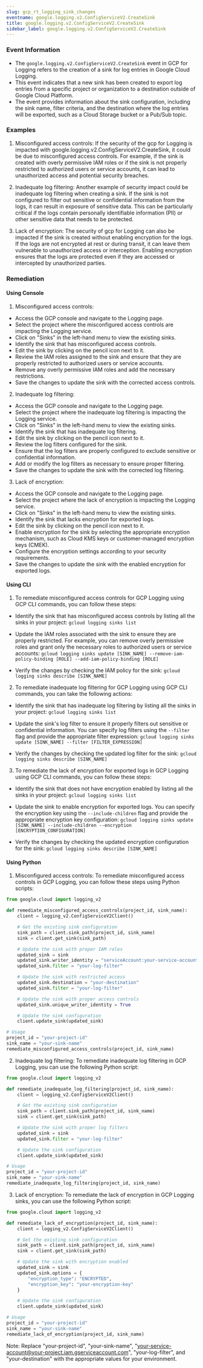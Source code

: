 ```yaml
--- 
slug: gcp_rt_logging_sink_changes
eventname: google.logging.v2.ConfigServiceV2.CreateSink
title: google.logging.v2.ConfigServiceV2.CreateSink
sidebar_label: google.logging.v2.ConfigServiceV2.CreateSink
---
```

                       
### Event Information

- The `google.logging.v2.ConfigServiceV2.CreateSink` event in GCP for Logging refers to the creation of a sink for log entries in Google Cloud Logging.
- This event indicates that a new sink has been created to export log entries from a specific project or organization to a destination outside of Google Cloud Platform.
- The event provides information about the sink configuration, including the sink name, filter criteria, and the destination where the log entries will be exported, such as a Cloud Storage bucket or a Pub/Sub topic.


### Examples

1. Misconfigured access controls: If the security of the gcp for Logging is impacted with google.logging.v2.ConfigServiceV2.CreateSink, it could be due to misconfigured access controls. For example, if the sink is created with overly permissive IAM roles or if the sink is not properly restricted to authorized users or service accounts, it can lead to unauthorized access and potential security breaches.

2. Inadequate log filtering: Another example of security impact could be inadequate log filtering when creating a sink. If the sink is not configured to filter out sensitive or confidential information from the logs, it can result in exposure of sensitive data. This can be particularly critical if the logs contain personally identifiable information (PII) or other sensitive data that needs to be protected.

3. Lack of encryption: The security of gcp for Logging can also be impacted if the sink is created without enabling encryption for the logs. If the logs are not encrypted at rest or during transit, it can leave them vulnerable to unauthorized access or interception. Enabling encryption ensures that the logs are protected even if they are accessed or intercepted by unauthorized parties.

### Remediation

#### Using Console

1. Misconfigured access controls:
- Access the GCP console and navigate to the Logging page.
- Select the project where the misconfigured access controls are impacting the Logging service.
- Click on "Sinks" in the left-hand menu to view the existing sinks.
- Identify the sink that has misconfigured access controls.
- Edit the sink by clicking on the pencil icon next to it.
- Review the IAM roles assigned to the sink and ensure that they are properly restricted to authorized users or service accounts.
- Remove any overly permissive IAM roles and add the necessary restrictions.
- Save the changes to update the sink with the corrected access controls.

2. Inadequate log filtering:
- Access the GCP console and navigate to the Logging page.
- Select the project where the inadequate log filtering is impacting the Logging service.
- Click on "Sinks" in the left-hand menu to view the existing sinks.
- Identify the sink that has inadequate log filtering.
- Edit the sink by clicking on the pencil icon next to it.
- Review the log filters configured for the sink.
- Ensure that the log filters are properly configured to exclude sensitive or confidential information.
- Add or modify the log filters as necessary to ensure proper filtering.
- Save the changes to update the sink with the corrected log filtering.

3. Lack of encryption:
- Access the GCP console and navigate to the Logging page.
- Select the project where the lack of encryption is impacting the Logging service.
- Click on "Sinks" in the left-hand menu to view the existing sinks.
- Identify the sink that lacks encryption for exported logs.
- Edit the sink by clicking on the pencil icon next to it.
- Enable encryption for the sink by selecting the appropriate encryption mechanism, such as Cloud KMS keys or customer-managed encryption keys (CMEK).
- Configure the encryption settings according to your security requirements.
- Save the changes to update the sink with the enabled encryption for exported logs.

#### Using CLI

1. To remediate misconfigured access controls for GCP Logging using GCP CLI commands, you can follow these steps:

- Identify the sink that has misconfigured access controls by listing all the sinks in your project:
  `gcloud logging sinks list`

- Update the IAM roles associated with the sink to ensure they are properly restricted. For example, you can remove overly permissive roles and grant only the necessary roles to authorized users or service accounts:
  `gcloud logging sinks update [SINK_NAME] --remove-iam-policy-binding [ROLE] --add-iam-policy-binding [ROLE]`

- Verify the changes by checking the IAM policy for the sink:
  `gcloud logging sinks describe [SINK_NAME]`

2. To remediate inadequate log filtering for GCP Logging using GCP CLI commands, you can take the following actions:

- Identify the sink that has inadequate log filtering by listing all the sinks in your project:
  `gcloud logging sinks list`

- Update the sink's log filter to ensure it properly filters out sensitive or confidential information. You can specify log filters using the `--filter` flag and provide the appropriate filter expression:
  `gcloud logging sinks update [SINK_NAME] --filter [FILTER_EXPRESSION]`

- Verify the changes by checking the updated log filter for the sink:
  `gcloud logging sinks describe [SINK_NAME]`

3. To remediate the lack of encryption for exported logs in GCP Logging using GCP CLI commands, you can follow these steps:

- Identify the sink that does not have encryption enabled by listing all the sinks in your project:
  `gcloud logging sinks list`

- Update the sink to enable encryption for exported logs. You can specify the encryption key using the `--include-children` flag and provide the appropriate encryption key configuration:
  `gcloud logging sinks update [SINK_NAME] --include-children --encryption [ENCRYPTION_CONFIGURATION]`

- Verify the changes by checking the updated encryption configuration for the sink:
  `gcloud logging sinks describe [SINK_NAME]`

#### Using Python

1. Misconfigured access controls: To remediate misconfigured access controls in GCP Logging, you can follow these steps using Python scripts:

```python
from google.cloud import logging_v2

def remediate_misconfigured_access_controls(project_id, sink_name):
    client = logging_v2.ConfigServiceV2Client()

    # Get the existing sink configuration
    sink_path = client.sink_path(project_id, sink_name)
    sink = client.get_sink(sink_path)

    # Update the sink with proper IAM roles
    updated_sink = sink
    updated_sink.writer_identity = "serviceAccount:your-service-account@your-project.iam.gserviceaccount.com"
    updated_sink.filter = "your-log-filter"

    # Update the sink with restricted access
    updated_sink.destination = "your-destination"
    updated_sink.filter = "your-log-filter"

    # Update the sink with proper access controls
    updated_sink.unique_writer_identity = True

    # Update the sink configuration
    client.update_sink(updated_sink)

# Usage
project_id = "your-project-id"
sink_name = "your-sink-name"
remediate_misconfigured_access_controls(project_id, sink_name)
```

2. Inadequate log filtering: To remediate inadequate log filtering in GCP Logging, you can use the following Python script:

```python
from google.cloud import logging_v2

def remediate_inadequate_log_filtering(project_id, sink_name):
    client = logging_v2.ConfigServiceV2Client()

    # Get the existing sink configuration
    sink_path = client.sink_path(project_id, sink_name)
    sink = client.get_sink(sink_path)

    # Update the sink with proper log filters
    updated_sink = sink
    updated_sink.filter = "your-log-filter"

    # Update the sink configuration
    client.update_sink(updated_sink)

# Usage
project_id = "your-project-id"
sink_name = "your-sink-name"
remediate_inadequate_log_filtering(project_id, sink_name)
```

3. Lack of encryption: To remediate the lack of encryption in GCP Logging sinks, you can use the following Python script:

```python
from google.cloud import logging_v2

def remediate_lack_of_encryption(project_id, sink_name):
    client = logging_v2.ConfigServiceV2Client()

    # Get the existing sink configuration
    sink_path = client.sink_path(project_id, sink_name)
    sink = client.get_sink(sink_path)

    # Update the sink with encryption enabled
    updated_sink = sink
    updated_sink.options = {
        "encryption_type": "ENCRYPTED",
        "encryption_key": "your-encryption-key"
    }

    # Update the sink configuration
    client.update_sink(updated_sink)

# Usage
project_id = "your-project-id"
sink_name = "your-sink-name"
remediate_lack_of_encryption(project_id, sink_name)
```

Note: Replace "your-project-id", "your-sink-name", "your-service-account@your-project.iam.gserviceaccount.com", "your-log-filter", and "your-destination" with the appropriate values for your environment.


 